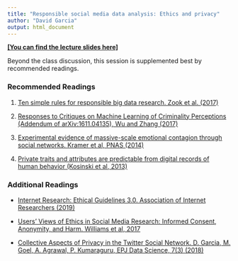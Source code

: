 ```yaml
---
title: "Responsible social media data analysis: Ethics and privacy"
author: "David Garcia"
output: html_document
---
```


[**[You can find the lecture slides here]**](https://dgarcia-eu.github.io/SocialMediaDataAnalysis/03_EthicsAndPrivacy/Slides/Slides.html)

Beyond the class discussion, this session is supplemented best by recommended readings.

### Recommended Readings

1. [Ten simple rules for responsible big data research. Zook et al. (2017)](https://journals.plos.org/ploscompbiol/article?id=10.1371/journal.pcbi.1005399)

2. [Responses to Critiques on Machine Learning of Criminality Perceptions (Addendum of arXiv:1611.04135), Wu and Zhang (2017)](https://arxiv.org/abs/1611.04135)

3. [Experimental evidence of massive-scale emotional contagion through social networks. Kramer et al, PNAS (2014)](https://www.pnas.org/content/111/24/8788)

4. [Private traits and attributes are predictable from digital records of human behavior (Kosinski et al, 2013)](https://www.pnas.org/content/110/15/5802)


### Additional Readings

-  [Internet Research: Ethical Guidelines 3.0. Association of Internet Researchers (2019)](https://aoir.org/reports/ethics3.pdf)

-  [Users' Views of Ethics in Social Media Research: Informed Consent, Anonymity, and Harm. Williams et al, 2017](https://www.emerald.com/insight/content/doi/10.1108/S2398-601820180000002002/full/html)

- [Collective Aspects of Privacy in the Twitter Social Network. D. Garcia, M. Goel, A. Agrawal, P. Kumaraguru, EPJ Data Science, 7(3) (2018)](https://epjdatascience.springeropen.com/articles/10.1140/epjds/s13688-018-0130-3)  

